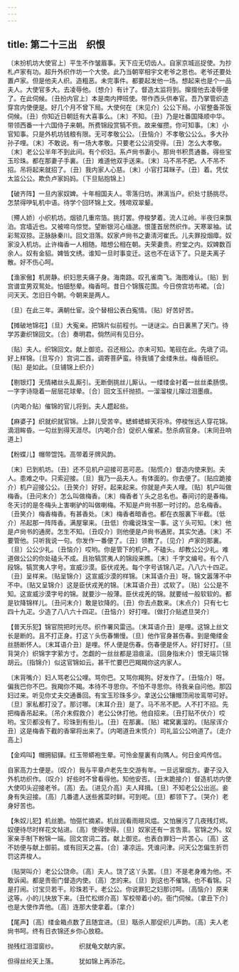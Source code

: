 ```yaml
---
---
---
```

title: 第二十三出　织恨
---




〔末扮机坊大使官上〕平生不作皱眉事。天下应无切齿人。自家京城巡捉使。为抄札卢家有功。超升外织作坊一个大使。此乃当朝宰相宇文老爷之恩也。老爷还要处置卢家。但是他夫人织。造粗恶。未完事件。都要起发他一场。想起来也是个一品夫人。大使官多大。去凌辱他。〔想介〕有计了。督造太监将到。撺掇他去凌辱便了。在此伺候。〔丑扮内官上〕本是南内押班使。带作西头供奉官。吾乃掌管织造穿宫内使便是。好几个月不曾下局。大使何在〔末见介〕公公下局。小官整备茶饭伺候。〔丑〕你知近日朝廷有大喜事么。〔末〕不知。〔丑〕乃是吐番国降顺中华。带领西番一十六国侍子来朝。所费锦段赏犒不赀。故来催攒。你可知事。〔末〕小官知事。只是外机坊钱粮有限。无可孝敬公公。〔丑恼介〕不孝敬公公么。多大孙孙子哩。〔末〕不敢说。有一场大孝敬。只要老公公消受得。〔丑〕怎么大孝敬。〔末〕老公公半年不到此间。有个织妇。系卢尙书妻小。那尙书积贯通番。得些宝玉珍珠。都在那妻子手裏。〔丑〕难道他双手送来。〔末〕马不吊不肥。人不吊不招。吊将起来就招了。〔丑〕我内家人心慈。〔末〕小官打耳眯子。〔丑〕着。凭仗太监公公。欺负卢家妈妈。〔下旦贴抱锦上〕

【破齐阵】一旦内家奴婢。十年相国夫人。零落归坊。淋漓当户。织处寸肠挑尽。怎禁得吚轧机中语。待学个回环锦上文。残啼双翠颦。

〔殢人娇〕小织机坊。烟锁几重帘箔。挑灯罢。停梭梦着。流人江岭。半夜归来飘泊。宫墙近也。又被啼乌惊觉。望断银河心缅邈。恨蓬首居然织作。天寒翠袖。试彩鸳双掠。正脉脉秦川。回文泪落。奴家卢尙书之妻淸河崔氏。儿夫罪投烟瘴。奴家没入机坊。止许梅香一人相随。暗想公相在朝。夫荣妻贵。府堂之内。奴婢数百余人。奴有金貂。婢皆文绣。谁知一旦时事变迁。这也不在话下了。只是夫离子散。好不伤心呵。

【渔家傲】机房静。织妇思夫痛子身。海南路。叹孔雀南飞。海图难认。〔贴〕到宫谱宜男双鸳处。怕钿愁晕。梅香呵。昔日个锦簇花围。今日傍宫坊布裙。〔合〕问天天。怎旧日今朝。今朝来是两人。

〔旦〕在此三年。满朝仕宦。没个替相公表白寃情。〔贴〕好苦好苦。

【摊破地锦花】〔旦〕大寃亲。把锦片似前程刌。一谜谜尘。白日裏黑了天门。待学苏妻织锦回文。〔合〕奏明君。倘然间有见日分。

〔贴〕夫人。织锦回文。献上御览。召还相公。亦未可知。笔砚在此。先塡了词。好上样锦。〔旦写介〕宫词二首。调寄菩萨蛮。待我铺了金缕朱丝。梅香班织。〔贴〕是如此。〔旦铺锦上织介〕

【剔银灯】无情緖丝头乱厮引。无断倒挑丝儿厮认。一缕缕金衬着一丝丝柔肠恨。一字字诗隐着一层层花球晕。〔合〕回文玉纤抛损。一溜溜梭儿撺过泪墨痕。

〔内喝介贴〕催锦的官儿将到。夫人趱起些。

【麻婆子】织就织就官锦。上辞儿受苦辛。蟋蟀蟋蟀天将冷。停梭怅远人穿花锦。滴泪眸昏。一勾丝到得天涯尽。〔内喝介合〕促织人催紧。愁杀病官身。〔末同丑响道上〕

【粉蝶儿】帽带馄饨。高带着牙牌风韵。

〔末〕已到机坊。〔丑〕还不见机户迎接可恶可恶。〔贴慌介〕督造内使来到。夫人。患难之中。只索迎接。〔旦〕我乃一品夫人。有体面的。你去便了。〔贴应跪接介〕机户迎接公公。〔丑笑介〕好好。起来起来。你就是卢夫人哩。〔贴〕机户叫做梅香。〔丑问末介〕怎么叫做梅香。〔末〕梅香者丫头之总名也。春间讨的是春梅。冬天讨的是冬梅头上害喇驴的叫做喇梅。不知是卢尙书那一时讨的。总名梅香。〔丑笑介〕梅香梅香。有甚香处。〔末〕梅香者暗香也。都在衣服裏下半截。〔低介〕吊起那一阵阵香。满屋窜来。〔丑低〕你纔说珠宝一事。这丫头可知。〔末〕他是卢尙书的通房。怎生不知。〔丑叹介〕则他便是卢尙书通房。其实欠通。〔末〕不要管他。只听我说一句。你发作一番便了。〔丑〕领教了。〔见介〕卢家的那裏。〔旦〕公公少礼。〔丑恼介〕哎哟。你是管下的机户。不磕头。却教公公少礼。难道做公公的你处磕头不成。且抬犒赏夷人的锦段来瞧。〔末〕千字文编号。有个八段锦。犒赏夷人字号。宣威沙漠。臣伏戎羌。每个字号该锦八疋。八八六十四疋。〔丑〕呈样来。〔贴呈锦介〕这宣威沙漠的样锦。〔末耳语介丑〕呀。锦文嚣薄不中不中。〔贴又呈锦介〕这是臣伏戎羌的锦。〔末耳语介丑〕忒软了。〔贴〕公公是不知。这宣威沙漠字号的锦。就要沙一般薄。臣伏戎羌的锦。就要绒一般软软的。都是钦降锦样儿。〔丑问末介〕敢是钦降的。〔丑〕你去点数来。〔末点介〕只有七七四十九疋。少造了八八六十四疋。〔丑恼介〕好打哩。〔做打介贴遮旦哭介〕

【普天乐犯】锦官院把时光尽。织作署风雷迅。〔末耳语介丑〕是哩。这锦上丝文长是断的。且不打正身。打这丫头伤春懒慢。〔旦〕他作官身甚伤春。到是俺缕金丝肠断怀人。〔末耳语介丑〕是哩。怀人便是伤春。伤春便是怀人。好打好打。〔旦背哭介〕织锦字字萦方寸。怎觑的一丝丝都是泪痕滚。〔回身指末介〕恨无端贝锦胡云。〔指锦介〕似这官锦如云。甚干忙要巴巴羯羯你这内家人。

〔末背嘴介〕妇人骂老公公哩。骂你巴。又骂你羯狗。好发作了。〔丑恼介〕呀。偏我巴你不巴。我羯你不羯。本待不寻思你。不怕不寻思你。待我亲自问他。那囚妇过来。听见你丈夫交通番回。有宝玉珍珠多少。拿送公公镶帽顶闹妆鸾带可好。〔旦〕家私都打没了。那讨哪。〔末耳介丑〕是了。马不吊不肥。人不打不招。先把梅香吊起来。〔吊介末假救介〕老公公休打他。他自招来。〔丑打贴不伏介〕哎哟。宝贝都没有了。珍珠到有些儿。〔丑〕在那裏。〔贴〕裙窝裏溜的。〔贴尿诨介丑〕这是梅香下截的香窜将出来了。〔内喝道丑末慌介〕司礼监公公响道了。〔走介高上〕

【金鸡叫】帽拥貂貚。红玉带蟒袍生晕。可怜金屋裏有向隅人。何日金鸡传信。

自家高力士便是。〔叹介〕我与平章卢老先生交游有年。一旦远窜烟方。妻子没入外机坊织作。〔叹介〕好些时不曾看得他。知他安否。〔丑末跪接介〕督造机坊内使大使叩头迎接老爷。〔高〕去。〔进见介高〕夫人拜揖。〔旦〕不知老公公出巡。妾身有失迎接。〔高〕几番遣人送些酱菜时鲜。可到呢。〔旦〕都领下了。〔哭介〕老身好苦也。

【朱奴儿犯】机丝脆。怕彄忙摘紧。机丝润看雨暄风煴。又怕展污了几夜残灯烬。奴便待尽时样花文帖进。〔高〕使得使得。〔旦〕奴家还有一言吿禀。官锦之外。奴家亲手制下粉锦一端。回文宫词二首。献上御览。也表白罪妇一片苦心。〔高〕这不妨便与献上御前。或有回天之喜。〔合〕凄凉运。凭谁问津。问天公怎偏生折罚罚这弄梭人。

〔贴哭叫介〕老公公饶命。〔高〕夫人。饶了这丫头罢。〔旦〕不是老身难为他。不敢诉闻。都是贵衙门督造内使。〔高〕怎的来。〔旦〕到这也不催锦。也不看锦。只是打闹。讨宝贝若干。珍珠若干。老公公。你说罪犯之妇那讨呵。〔高恼介〕原来这等。小的儿快放下来。〔丑忙松绑介高〕军校带着小的。衙门伺候。〔拿丑下介〕也是大使作弄他。〔高〕连那大使拿着。〔拿介〕

【尾声】〔高〕缕金箱点数了且随宜进。〔旦〕聒杀人那促织儿声韵。〔高〕夫人老尙书呵。终有日衣锦还乡你心放稳。

抛残红泪湿窗纱。　　　　织就龟文献内家。

但得丝纶天上落。　　　　犹如锦上再添花。